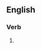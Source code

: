 ==English==

===Verb===
{{head|en|present participle}}

# {{present participle of|underestimate|lang=en|nocat=1}}